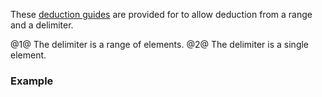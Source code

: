 {{title|deduction guides for {{tt|std::ranges::lazy_split_view}}}}
{{cpp/ranges/lazy_split_view/navbar}}
{{dcl begin}}
{{dcl|num=1|since=c++20|1=
template&lt; class R, class P &gt;
lazy_split_view( R&amp;&amp;, P&amp;&amp; )
    -&gt; lazy_split_view&lt;views::all_t&lt;R&gt;, views::all_t&lt;P&gt;&gt;;
}}
{{dcl|num=2|since=c++20|1=
template&lt; ranges::input_range R &gt;
lazy_split_view( R&amp;&amp;, ranges::range_value_t&lt;R&gt; )
    -&gt; lazy_split_view&lt;views::all_t&lt;R&gt;,
                       ranges::single_view&lt;ranges::range_value_t&lt;R&gt;&gt;&gt;;
}}
{{dcl end}}

These [[cpp/language/class template argument deduction|deduction guides]] are provided for {{lc|lazy_split_view}} to allow deduction from a range and a delimiter.

@1@ The delimiter is a range of elements.
@2@ The delimiter is a single element.

===Example===
{{example
|code=
#include &lt;ranges&gt;
#include &lt;string_view&gt;
#include &lt;type_traits&gt;
using std::operator""sv;

int main()
{
    std::ranges::lazy_split_view w1{"a::b::c"sv, "::"sv};
    // type of w1 is lazy_split_view&lt;string_view, string_view&gt;:
    static_assert(std::is_same_v&lt;
        decltype(w1),
        std::ranges::lazy_split_view&lt;
            std::basic_string_view&lt;char, std::char_traits&lt;char&gt;&gt;,
            std::basic_string_view&lt;char, std::char_traits&lt;char&gt;&gt;&gt;&gt;);

    std::ranges::lazy_split_view w2{"x,y,z"sv, ','};
    // type of w2 is lazy_split_view&lt;string_view, single_view&lt;char&gt;&gt;:
    static_assert(std::is_same_v&lt;
        decltype(w2),
        std::ranges::lazy_split_view&lt;
            std::basic_string_view&lt;char, std::char_traits&lt;char&gt;&gt;,
            std::ranges::single_view&lt;char&gt;&gt;&gt;);
}
}}

{{langlinks|es|ja|ru|zh}}